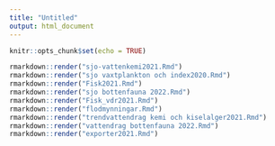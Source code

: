 ```yaml
---
title: "Untitled"
output: html_document
---
```


```r
knitr::opts_chunk$set(echo = TRUE)
```

```r
rmarkdown::render("sjo-vattenkemi2021.Rmd")
rmarkdown::render("sjo vaxtplankton och index2020.Rmd")
rmarkdown::render("Fisk2021.Rmd")
rmarkdown::render("sjo bottenfauna 2022.Rmd")
rmarkdown::render("Fisk_vdr2021.Rmd")
rmarkdown::render("flodmynningar.Rmd")
rmarkdown::render("trendvattendrag kemi och kiselalger2021.Rmd")
rmarkdown::render("vattendrag bottenfauna 2022.Rmd")
rmarkdown::render("exporter2021.Rmd")

```
